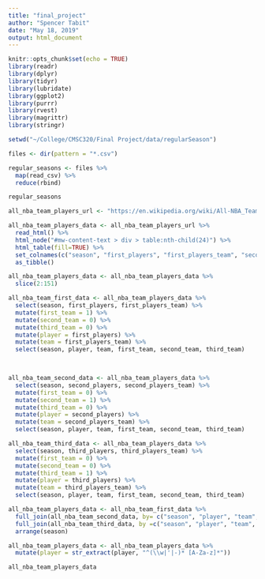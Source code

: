 ```yaml
---
title: "final_project"
author: "Spencer Tabit"
date: "May 18, 2019"
output: html_document
---
```


```r
knitr::opts_chunk$set(echo = TRUE)
library(readr)
library(dplyr)
library(tidyr)
library(lubridate)
library(ggplot2)
library(purrr)
library(rvest)
library(magrittr)
library(stringr)
```



```r
setwd("~/College/CMSC320/Final Project/data/regularSeason")

files <- dir(pattern = "*.csv")

regular_seasons <- files %>%
  map(read_csv) %>%
  reduce(rbind)

regular_seasons
```
```r
all_nba_team_players_url <- "https://en.wikipedia.org/wiki/All-NBA_Team"

all_nba_team_players_data <- all_nba_team_players_url %>%
  read_html() %>%
  html_node("#mw-content-text > div > table:nth-child(24)") %>%
  html_table(fill=TRUE) %>%
  set_colnames(c("season", "first_players", "first_players_team", "second_players", "second_players_team", "third_players", "third_players_team")) %>%
  as_tibble()

all_nba_team_players_data <- all_nba_team_players_data %>%
  slice(2:151)

all_nba_team_first_data <- all_nba_team_players_data %>%
  select(season, first_players, first_players_team) %>%
  mutate(first_team = 1) %>%
  mutate(second_team = 0) %>%
  mutate(third_team = 0) %>%
  mutate(player = first_players) %>%
  mutate(team = first_players_team) %>%
  select(season, player, team, first_team, second_team, third_team)
  


all_nba_team_second_data <- all_nba_team_players_data %>%
  select(season, second_players, second_players_team) %>%
  mutate(first_team = 0) %>%
  mutate(second_team = 1) %>%
  mutate(third_team = 0) %>%
  mutate(player = second_players) %>%
  mutate(team = second_players_team) %>%
  select(season, player, team, first_team, second_team, third_team)

all_nba_team_third_data <- all_nba_team_players_data %>%
  select(season, third_players, third_players_team) %>%
  mutate(first_team = 0) %>%
  mutate(second_team = 0) %>%
  mutate(third_team = 1) %>%
  mutate(player = third_players) %>%
  mutate(team = third_players_team) %>%
  select(season, player, team, first_team, second_team, third_team)

all_nba_team_players_data <- all_nba_team_first_data %>%
  full_join(all_nba_team_second_data, by= c("season", "player", "team", "first_team", "second_team", "third_team")) %>%
  full_join(all_nba_team_third_data, by =c("season", "player", "team", "first_team", "second_team", "third_team")) %>%
  arrange(season)

all_nba_team_players_data <- all_nba_team_players_data %>%
  mutate(player = str_extract(player, "^(\\w|'|-)* [A-Za-z]*"))

all_nba_team_players_data
```  

```  r

```  


